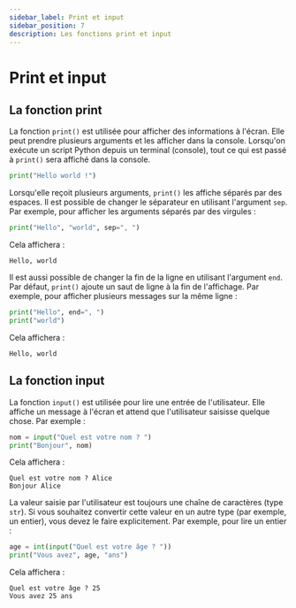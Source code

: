 ```yaml
---
sidebar_label: Print et input
sidebar_position: 7
description: Les fonctions print et input
---
```


# Print et input

## La fonction print

La fonction `print()` est utilisée pour afficher des informations à l'écran.
Elle peut prendre plusieurs arguments et les afficher dans la console.
Lorsqu'on exécute un script Python depuis un terminal (console), tout ce qui
est passé à `print()` sera affiché dans la console.

```python
print("Hello world !")
```

Lorsqu'elle reçoit plusieurs arguments, `print()` les affiche séparés par des espaces.
Il est possible de changer le séparateur en utilisant l'argument `sep`.
Par exemple, pour afficher les arguments séparés par des virgules :

```python
print("Hello", "world", sep=", ")
```
Cela affichera :

```
Hello, world
```

Il est aussi possible de changer la fin de la ligne en utilisant l'argument `end`.
Par défaut, `print()` ajoute un saut de ligne à la fin de l'affichage.
Par exemple, pour afficher plusieurs messages sur la même ligne :

```python
print("Hello", end=", ")
print("world")
```
Cela affichera :

```
Hello, world
```

## La fonction input

La fonction `input()` est utilisée pour lire une entrée de l'utilisateur.
Elle affiche un message à l'écran et attend que l'utilisateur saisisse quelque chose.
Par exemple :

```python
nom = input("Quel est votre nom ? ")
print("Bonjour", nom)
```
Cela affichera :

```
Quel est votre nom ? Alice
Bonjour Alice
```

La valeur saisie par l'utilisateur est toujours une chaîne de caractères (type `str`).
Si vous souhaitez convertir cette valeur en un autre type (par exemple, un entier), vous devez le faire explicitement.
Par exemple, pour lire un entier :

```python
age = int(input("Quel est votre âge ? "))
print("Vous avez", age, "ans")
```
Cela affichera :

```
Quel est votre âge ? 25
Vous avez 25 ans
```